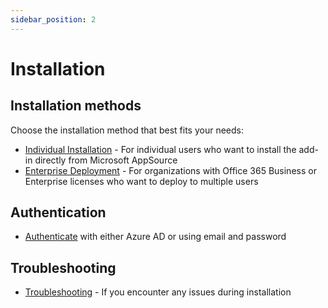 ```yaml
---
sidebar_position: 2
---
```


# Installation

## Installation methods

Choose the installation method that best fits your needs:

- [Individual Installation](individual.mdx) - For individual users who want to install
  the add-in directly from Microsoft AppSource
- [Enterprise Deployment](enterprise.mdx) - For organizations with Office 365 Business
  or Enterprise licenses who want to deploy to multiple users

## Authentication

- [Authenticate](authentication.mdx) with either Azure AD or using email and password

## Troubleshooting

- [Troubleshooting](troubleshooting.mdx) - If you encounter any issues during
  installation
